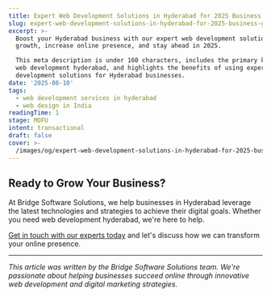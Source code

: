 ```yaml
---
title: Expert Web Development Solutions in Hyderabad for 2025 Business Growth
slug: expert-web-development-solutions-in-hyderabad-for-2025-business-growth
excerpt: >-
  Boost your Hyderabad business with our expert web development solutions. Drive
  growth, increase online presence, and stay ahead in 2025.

  This meta description is under 160 characters, includes the primary keyword
  web development hyderabad, and highlights the benefits of using expert web
  development solutions for Hyderabad businesses.
date: '2025-08-10'
tags:
  - web development services in hyderabad
  - web design in India
readingTime: 1
stage: MOFU
intent: transactional
draft: false
cover: >-
  /images/og/expert-web-development-solutions-in-hyderabad-for-2025-business-growth.png
---
```




## Ready to Grow Your Business?

At Bridge Software Solutions, we help businesses in Hyderabad leverage the latest technologies and strategies to achieve their digital goals. Whether you need web development hyderabad, we're here to help.

[Get in touch with our experts today](/contact) and let's discuss how we can transform your online presence.

---

*This article was written by the Bridge Software Solutions team. We're passionate about helping businesses succeed online through innovative web development and digital marketing strategies.*
